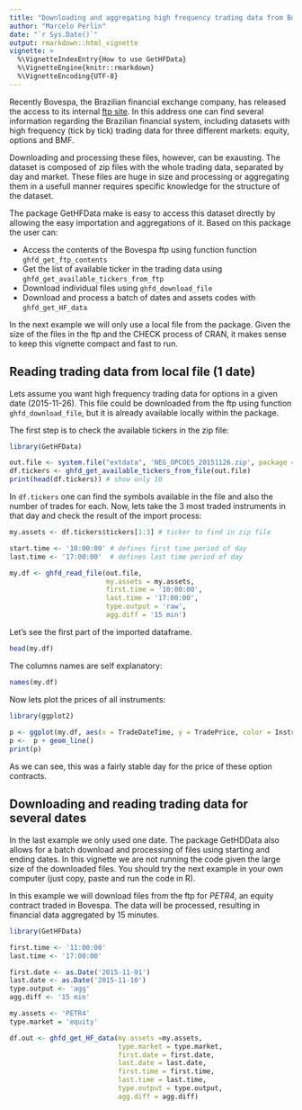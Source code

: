 ---
title: "Downloading and aggregating high frequency trading data from Bovespa"
author: "Marcelo Perlin"
date: "`r Sys.Date()`"
output: rmarkdown::html_vignette
vignette: >
  %\VignetteIndexEntry{How to use GetHFData}
  %\VignetteEngine{knitr::rmarkdown}
  %\VignetteEncoding{UTF-8}
---

Recently Bovespa, the Brazilian financial exchange company, has released the access to its internal [ftp site](ftp://ftp.bmf.com.br/). In this address one can find several information regarding the Brazilian financial system, including datasets with high frequency (tick by tick) trading data for three different markets: equity, options and BMF. 

Downloading and processing these files, however, can be exausting. The dataset is composed of zip files with the whole trading data, separated by day and market. These files are huge in size and processing or aggregating them in a usefull manner requires specific knowledge for the structure of the dataset. 

The package GetHFData make is easy to access this dataset directly by allowing the easy importation and aggregations of it. Based on this package the user can:

* Access the contents of the Bovespa ftp using function function `ghfd_get_ftp_contents`
* Get the list of available ticker in the trading data using `ghfd_get_available_tickers_from_ftp`
* Download individual files using `ghfd_download_file` 
* Download and process a batch of dates and assets codes with `ghfd_get_HF_data` 

In the next example we will only use a local file from the package. Given the size of the files in the ftp and the CHECK process of CRAN, it makes sense to keep this vignette compact and fast to run. 

## Reading trading data from local file (1 date)

Lets assume you want high frequency trading data for options in a given date  (2015-11-26). This file could be downloaded from the ftp using function `ghfd_download_file`, but it is already available locally within the package.

The first step is to check the available tickers in the zip file:

```{r example1}
library(GetHFData)

out.file <- system.file("extdata", 'NEG_OPCOES_20151126.zip', package = "GetHFData")
df.tickers <- ghfd_get_available_tickers_from_file(out.file)
print(head(df.tickers)) # show only 10
```

In `df.tickers` one can find the symbols available in the file and also the number of trades for each. Now, lets take the 3 most traded instruments in that day and check the result of the import process:

```{r example2}

my.assets <- df.tickers$tickers[1:3] # ticker to find in zip file

start.time <- '10:00:00' # defines first time period of day
last.time <- '17:00:00'  # defines last time period of day

my.df <- ghfd_read_file(out.file,
                        my.assets = my.assets,
                        first.time = '10:00:00',
                        last.time = '17:00:00',
                        type.output = 'raw',
                        agg.diff = '15 min')

```

Let's see the first part of the imported dataframe.

```{r}
head(my.df)
```

The columns names are self explanatory:

```{r}
names(my.df)
```

Now lets plot the prices of all instruments:

```{r plot.prices, fig.width=7, fig.height=2.5}
library(ggplot2)
 
p <- ggplot(my.df, aes(x = TradeDateTime, y = TradePrice, color = InstrumentSymbol))
p <-  p + geom_line()
print(p)
```

As we can see, this was a fairly stable day for the price of these option contracts.

## Downloading and reading trading data for several dates

In the last example we only used one date. The package GetHDData also allows for a batch download and processing of files using starting and ending dates. In this vignette we are not running the code given the large size of the downloaded files. You should try the next example in your own computer (just copy, paste and run the code in R).

In this example we will download files from the ftp for _PETR4_, an equity contract traded in Bovespa. The data will be processed, resulting in financial data aggregated by 15 minutes.

```{r notrun, eval=FALSE}
library(GetHFData)

first.time <- '11:00:00'
last.time <- '17:00:00'

first.date <- as.Date('2015-11-01')
last.date <- as.Date('2015-11-10')
type.output <- 'agg'
agg.diff <- '15 min'

my.assets <- 'PETR4'
type.market = 'equity'

df.out <- ghfd_get_HF_data(my.assets =my.assets,
                           type.market = type.market,
                           first.date = first.date,
                           last.date = last.date,
                           first.time = first.time,
                           last.time = last.time,
                           type.output = type.output,
                           agg.diff = agg.diff)

```
